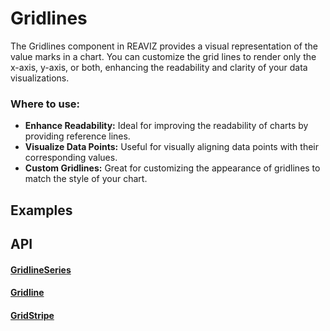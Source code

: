 
# Gridlines
The Gridlines component in REAVIZ provides a visual representation of the value marks in a chart. 
You can customize the grid lines to render only the x-axis, y-axis, or both, enhancing the readability and clarity of your data visualizations.

### Where to use:

- **Enhance Readability:** Ideal for improving the readability of charts by providing reference lines.
- **Visualize Data Points:** Useful for visually aligning data points with their corresponding values.
- **Custom Gridlines:** Great for customizing the appearance of gridlines to match the style of your chart.

## Examples
<StoryRenderer path="components/AreaChartGridLines.story.tsx" name="YAxis" storybook="charts-area-chart-gridlines--y-axis" />

## API

#### [GridlineSeries](https://github.com/reaviz/reaviz/blob/master/src/common/Gridline/GridlineSeries.tsx)
<PropsTable name="GridlineSeries" />

#### [Gridline](https://github.com/reaviz/reaviz/blob/master/src/common/Gridline/Gridline.tsx)
<PropsTable name="Gridline" />

#### [GridStripe](https://github.com/reaviz/reaviz/blob/master/src/common/Gridline/GridStripe.tsx)
<PropsTable name="GridStripe" />
